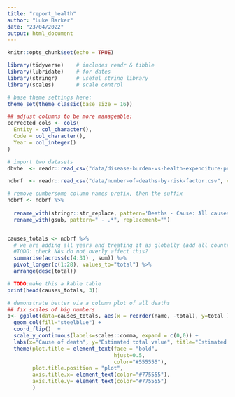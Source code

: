 ```yaml
---
title: "report_health"
author: "Luke Barker"
date: "23/04/2022"
output: html_document
---
```


```r
knitr::opts_chunk$set(echo = TRUE)

library(tidyverse)    # includes readr & tibble
library(lubridate)    # for dates
library(stringr)      # useful string library
library(scales)       # scale control

# base theme settings here:
theme_set(theme_classic(base_size = 16))

## adjust columns to be more manageable:
corrected_cols <- cols(
  Entity = col_character(),
  Code = col_character(),
  Year = col_integer()
)

# import two datasets
dbvhe  <- readr::read_csv("data/disease-burden-vs-health-expenditure-per-capita.csv", col_types=corrected_cols) 

ndbrf  <- readr::read_csv("data/number-of-deaths-by-risk-factor.csv", col_types=corrected_cols)

# remove cumbersome column names prefix, then the suffix
ndbrf <- ndbrf %>% 
  
  rename_with(stringr::str_replace, pattern='Deaths - Cause: All causes - Risk: ', replacement="") %>%
  rename_with(gsub, pattern=" - .*", replacement="")



```
```r
causes_totals <- ndbrf %>%
  # we are adding all years and treating it as globally (add all countries)
  #TODO: check NAs do not overly affect this?
  summarise(across(c(4:31) , sum)) %>%
  pivot_longer(c(1:28), values_to="total") %>%
  arrange(desc(total))

# TODO:make this a kable table
print(head(causes_totals, 3))

# demonstrate better via a column plot of all deaths 
## fix scales of big numbers
p<- ggplot(data=causes_totals, aes(x = reorder(name, -total), y=total )) +
  geom_col(fill="steelblue") + 
  coord_flip()  +
  scale_y_continuous(labels=scales::comma, expand = c(0,0)) +
  labs(x="Cause of death", y="Estimated total value", title="Estimated totals for all causes of death, globally, 1990-2019") +
  theme(plot.title = element_text(face = "bold",
                                  hjust=0.5,
                                  color="#555555"),
        plot.title.position = "plot",
        axis.title.x= element_text(color="#775555"),
        axis.title.y= element_text(color="#775555")
        )
  


```

```r

```

```r

```

```r

```

```r

```

```r

```





